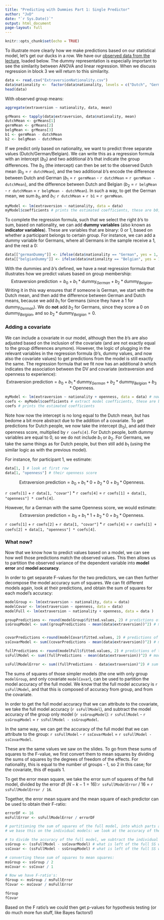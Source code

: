 ```yaml
---
title: "Predicting with Dummies Part 1: Single Predictor"
author: "JvD"
date: "`r Sys.Date()`"
output: html_document
page-layout: full
---
```


```r
knitr::opts_chunk$set(echo = TRUE)
```


To illustrate more clearly how we make predictions based on our statistical model, let's get our ducks in a row. We have our [observed data from the lecture](https://johnnydoorn.github.io/statistics-lectures/courses/SSR/SSR_2023-2024/12.%20ANCOVA/12.%20ANCOVA.html#the-data), loaded below. The dummy representation is especially important to see the similarity between ANOVA and linear regression. When we discuss regression in block 3 we will return to this similarity. 

```r
data <- read.csv("ExtraversionNationality.csv")
data$nationality <-  factor(data$nationality, levels = c("Dutch", "German", "Belgian")) # make sure nationality is a factor
head(data)
```

With observed group means:

```r
aggregate(extraversion ~ nationality, data, mean)
```

```r
grMeans <- tapply(data$extraversion, data$nationality, mean)
dutchMean <- grMeans[1]
germMean <- grMeans[2]
belgMean <- grMeans[3]
b1 <- germMean - dutchMean
b2 <- belgMean - dutchMean
```

If we predict only based on nationality, we want to predict three separate values (Dutch/German/Belgian). We can write this as a regression formula with an intercept ($b_0$) and two additional $b$'s that indicate the group differences. The $b_0$ (the intercept) can then be set to the observed Dutch mean ($b_0$ = `r dutchMean`), and the two additional $b$'s encode the difference between Dutch and German ($b_1$ = `r germMean` - `r dutchMean` = `r germMean - dutchMean`), and the difference between Dutch and Belgian ($b_2$ = `r belgMean` - `r dutchMean` = `r belgMean - dutchMean`). In such a way, to get the German mean, we sum $b_0$ and $b_1$: `r dutchMean` + `r b1` = `r germMean`.

```r
myModel <- lm(extraversion ~ nationality, data = data)
myModel$coefficients # prints the estimated coefficients, these are b0, b1, b2
```

To complete the regression formula, such that we select the right $b$'s to sum, based on nationality, we can add **dummy variables** (also known as **indicator variables**). These are variables that are binary: 0 or 1, based on whether a participant belongs to certain group. For instance, we can add a dummy variable for Germans, where all Germans in the sample receive a 1, and the rest a 0:
```r
data[["germanDummy"]] <- ifelse(data$nationality == "German", yes = 1, no = 0)
data[["belgianDummy"]] <- ifelse(data$nationality == "Belgian", yes = 1, no = 0) # and the same for the Belgians
```

With the dummies and $b$'s defined, we have a neat regression formula that illustrates how we predict values based on group membership:
$$ \text{Extraversion prediction} =  b_0 + b_1 * \text{dummy}_{German} + b_2 * \text{dummy}_{Belgian}.$$
Writing it in this way ensures that if someone is German, we start with the Dutch mean, and then add the difference between German and Dutch means, because we add  $b_1$ for Germans (since they have a 1 for $\text{dummy}_{German}$). We do **not** add $b_2$ for Germans, since they score a 0 on $\text{dummy}_{Belgian}$, and so $b_2 * \text{dummy}_{Belgian} = 0$.


### Adding a covariate

We can include a covariate in our model, although then the $b$'s are also adjusted based on the inclusion of the covariate (and are not exactly equal to the group differences anymore). However, the logic of plugging in the relevant variables in the regression formula ($b$'s, dummy values, and now also the covariate values) to get predictions from the model is still exactly the same. The regression formula that we fit now has an additional $b$ which indicates the association between the DV and covariate (extraversion and openness to experience):
$$ \text{Extraversion prediction} =  b_0 + b_1 * \text{dummy}_{German} + b_2 * \text{dummy}_{Belgian} + b_3 * \text{Openness}.$$ 



```r
myModel <- lm(extraversion ~ nationality + openness, data = data) # now added openness as predictor
coefs <- myModel$coefficients # extract model coefficients, these are b0, b1, b2, b3
coefs # prints the estimated coefficients
```
Note how now the intercept is no long equal to the Dutch mean, but has bedome a bit more abstract due to the addition of a covariate. To get predictions for Dutch people, we now take the intercept ($b_0$), and add their openness score, multiplied by `r coefs[4]`. For Dutch people, both dummy variables are equal to 0, so we do not include $b_1$ or $b_2$. 
For Germans, we take the same things as for Dutch people, but then still add $b_1$ (using the similar logic as with the previous model). 

For instance, for participant 1, we estimate:
```r
data[1, ] # look at first row
data[1, "openness"] # their openness score
```

$$ \text{Extraversion prediction} =  b_0 + b_1 * 0 + b_2 * 0 + b_3 * \text{Openness}.$$ 

`r coefs[1]` + `r data[1, "covar"]` * `r coefs[4]` = `r coefs[1] + data[1, "openness"] * coefs[4]`. 

However, for a German with the same Openness score, we would estimate:
$$ \text{Extraversion prediction} =  b_0 + b_1 * 1 + b_2 * 0 + b_3 * \text{Openness}.$$ 
`r coefs[1]` + `r coefs[2]` + `r data[1, "covar"]` * `r coefs[4]` = `r coefs[1] + coefs[2] + data[1, "openness"] * coefs[4]`. 



### What now?
Now that we know how to predict values based on a model, we can see how well those predictions match the observed values. This then allows us to partition the observed variance of the dependent variable into **model error** and **model accuracy**. 

In order to get separate F-values for the two predictors, we can then further decompose the model accuracy sum of squares.
We can fit different models again, look at their predictions, and obtain the sum of squares for each model's accuracy:
```r
modelGroup <- lm(extraversion ~ nationality, data = data)
modelCovar <- lm(extraversion ~ openness, data = data)
modelFull <- lm(extraversion ~ nationality + openness, data = data )

groupPredictions <- round(modelGroup$fitted.values, 2) # predictions of the group model (simply the group means)
ssGroupModel <- sum((groupPredictions - mean(data$extraversion))^2) # model accuracy for the group model only


covarPredictions <-round(modelCovar$fitted.values, 2) # predictions of the covariate model
ssCovarModel <- sum((covarPredictions - mean(data$extraversion))^2) # model accuracy for the covariate model only

fullPredictions <- round(modelFull$fitted.values, 2) # predictions of the group model (simply the means)
ssFullModel <- sum((fullPredictions - mean(data$extraversion))^2) # model accuracy for the full model

ssFullModelError <- sum((fullPredictions - data$extraversion)^2) # sum squares of the error of the full model
```

The sums of squares of those simpler models (the one with only group `modelGroup`, and only covariate `modelCovar`), can be used to partition the model accuracy of the full model. We know that the full model accuracy is `r ssFullModel`, and that this is composed of accuracy from group, and from the covariate. 

In order to get the full model accuracy that we can attribute to the covariate, we take the full model accuracy (`r ssFullModel`), and subtract the model accuracy of the group only model (`r ssGroupModel`): `r ssFullModel` - `r ssGroupModel` = `r ssFullModel - ssGroupModel`. 

In the same way, we can get the accuracy of the full model that we can attribute to the group: `r ssFullModel` - `r ssCovarModel` = `r ssFullModel - ssCovarModel`.

These are the same values we saw on the slides. To go from these sums of squares to the F-value, we first convert them to mean squares by dividing the sums of squares by the degrees of freedom of the effects. For nationality, this is equal to the number of groups - 1, so 2 in this case; for the covariate, this df equals 1. 

To get the error mean square, we take the error sum of squares of the full model, divided by the error df ($N - k -1 = 16$):`r ssFullModelError` / 16 = `r  ssFullModelError / 16`.

Together, the error mean square and the mean square of each predictor can be used to obtain their F-ratio:
```r
errorDF <- 16
msFullError <- ssFullModelError / errorDF

# partitioning the sum of squares of the full model, into which parts are explained by which predictor:
# we base this on the individual models: we look at the accuracy of the group only model, and of the covariate only model

# to divide the accuracy of the full model, we subtract the individual model accuracy from it:
ssGroup <- (ssFullModel - ssCovarModel) # what is left of the full SS when we subtract the covariate accuracy?
ssCovar <- (ssFullModel - ssGroupModel) # what is left of the full SS when we subtract the group accuracy?

# converting these sum of squares to mean squares:
msGroup <- ssGroup / 2
msCovar <- ssCovar / 1

# Now we have F-ratio's:
fGroup <- msGroup / msFullError
fCovar <- msCovar / msFullError

fGroup
fCovar
```


Based on the F ratio's we could then get p-values for hypothesis testing (or do much more fun stuff, like Bayes factors!)
